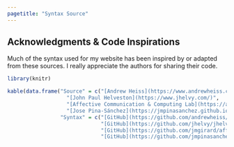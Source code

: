 ```yaml
---
pagetitle: "Syntax Source"
---
```


## Acknowledgments & Code Inspirations

Much of the syntax used for my website has been inspired by or adapted from these sources. I really appreciate the authors for sharing their code.
```r
library(knitr)

kable(data.frame("Source" = c("[Andrew Heiss](https://www.andrewheiss.com/)", 
                   "[John Paul Helveston](https://www.jhelvy.com/)",
                   "[Affective Communication & Computing Lab](https://affcom.ku.edu/)",
                   "[Jose Pina-Sánchez](https://jmpinasanchez.github.io/)"),
                 "Syntax" = c("[GitHub](https://github.com/andrewheiss/ath-quarto)",
                              "[GitHub](https://github.com/jhelvy/jhelvy_quarto)",
                              "[GitHub](https://github.com/jmgirard/affcomlab)",
                              "[GitHub](https://github.com/jmpinasanchez/jmpinasanchez.github.io)")))
```

